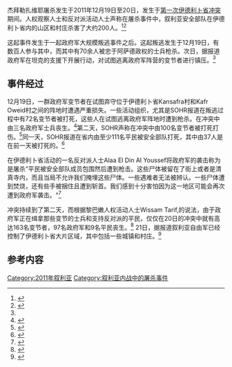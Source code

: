 {{Infobox military conflict
|conflict= 杰拜勒扎维耶屠杀
|partof= [[第一次伊德利卜省冲突|第一次伊德利卜省冲突]] 
|image=
|caption=
|date= 2011年12月19日至20日<ref name=bbc/>
|place=[[叙利亚|叙利亚]][[伊德利卜省|伊德利卜省]]扎维耶山区
|result= 叙利亚政府军成功镇压变节者<ref name=bbc/>
|combatant1= [[File:Syria-flag_1932-58_1961-63.svg|30px]] [[叙利亚自由军|叙利亚自由军]]
|combatant2= {{flagicon|Syria}} 叙利亚政府军<ref name=bbc/>
|commander1= 
|commander2= 
|units1=
|units2=叙利亚陆军第15师
*第35团
|strength1=大约300人
|strength2=大约500人
|casualties1=235名变节者被杀
|casualties2=100名政府军丧生
|casualties3=120名平民丧生
}}

杰拜勒扎维耶屠杀发生于2011年12月19日至20日，发生于[[第一次伊德利卜省冲突|第一次伊德利卜省冲突]]期间。人权观察人士和反对派活动人士声称在屠杀事件中，叙利亚安全部队在伊德利卜省内的山区和村庄杀害了大约200人。<ref name=bbc>{{Cite web |url=http://www.bbc.co.uk/news/world-middle-east-16287450 |title=存档副本 |access-date=2014-04-18 |archive-date=2019-04-22 |archive-url=https://web.archive.org/web/20190422013546/https://www.bbc.co.uk/news/world-middle-east-16287450 |dead-url=no }}</ref><ref>{{Cite web |url=http://www.aljazeera.com/indepth/interactive/2012/02/201225111654512841.html |title=存档副本 |access-date=2014-04-18 |archive-date=2018-01-25 |archive-url=https://web.archive.org/web/20180125124552/http://www.aljazeera.com/indepth/interactive/2012/02/201225111654512841.html |dead-url=no }}</ref> 

这起事件发生于一起政府军大规模叛逃事件之后。这起叛逃发生于12月19日，有数百人参与其中，而其中有70余人被忠于阿萨德政权的士兵枪杀。次日，据报道政府军在坦克的支援下开展行动，对试图逃离政府军阵营的变节者进行镇压。<ref name=bbc/>

==事件经过==

12月19日，一群政府军变节者在试图弃守位于伊德利卜省Kansafra村和Kafr Oweid村之间的阵地时遭遇严重损失。一些活动组织，尤其是SOHR报道在叛逃过程中有72名变节者被打死，这些人在试图逃离政府军阵地时遭到枪杀。在冲突中由三名政府军士兵丧生。<ref>{{cite web |author=Jim Muir |url=http://www.bbc.co.uk/news/world-middle-east-16258387 |title=Syria unrest: Dozens of army deserters 'gunned down' |publisher=Bbc.co.uk |date=2011-12-20 |accessdate=2012-07-11 |archive-date=2017-10-20 |archive-url=https://web.archive.org/web/20171020040712/http://www.bbc.co.uk/news/world-middle-east-16258387 |dead-url=no }}</ref>第二天，SOHR声称在冲突中由100名变节者被打死打伤。<ref>{{cite web |url=http://blogs.voanews.com/breaking-news/2011/12/20/attacks-across-syria-leave-dozens-dead/ |title=Attacks Across Syria Leave Dozens Dead |publisher=Blogs.voanews.com |date=2011-12-20 |accessdate=2012-07-11 |archive-date=2016-03-04 |archive-url=https://web.archive.org/web/20160304031850/http://blogs.voanews.com/breaking-news/2011/12/20/attacks-across-syria-leave-dozens-dead/ |dead-url=no }}</ref>同一天，SOHR报道在省内由至少111名平民被安全部队打死，其中由37人是在前一天被打死的。<ref>{{cite web|url=http://english.alarabiya.net/articles/2011/12/21/183702.html |title=SNC calls for action to halt Idlib 'massacre' |publisher=English.alarabiya.net |date=2011-12-21 |accessdate=2012-07-11 |deadurl=yes |archiveurl=https://web.archive.org/web/20120320125843/http://english.alarabiya.net/articles/2011/12/21/183702.html |archivedate=2012-03-20 }}</ref>

在伊德利卜省活动的一名反对派人士Alaa El Din Al Youssef将政府军的袭击称为是屠杀“平民被安全部队成员包围然后遭到枪击。这些尸体被留在了街上或者是清真寺内，而且当局不允许我们掩埋这些尸体。一些遇难者无法被辨认。一些尸体遭到焚烧，还有些手被捆住且遭到斩首。我们感到十分害怕因为这一地区可能会再次遭到政府军袭击。"<ref>{{cite web |url=http://www.aljazeera.com/news/middleeast/2011/12/2011122182648844599.html |title=Syria group urges UN action over 'massacre' |publisher=Aljazeera.com |date= |accessdate=2012-07-11 |archive-date=2016-12-20 |archive-url=https://web.archive.org/web/20161220000555/http://www.aljazeera.com/news/middleeast/2011/12/2011122182648844599.html |dead-url=no }}</ref>

冲突持续到了第二天，而根据黎巴嫩人权活动人士Wissam Tarif,的说法，由于政府军正在缉拿那些变节的士兵和支持反对派的平民，仅仅在20日的冲突中就有高达163名变节者，97名政府军和9名平民丧生。<ref>{{cite web |url=http://www.bbc.co.uk/news/world-middle-east-16287450 |title=Syria unrest: Jabal al-Zawiya 'massacres' |publisher=Bbc.co.uk |date=2012-01-19 |accessdate=2012-07-11 |archive-date=2019-04-22 |archive-url=https://web.archive.org/web/20190422013546/https://www.bbc.co.uk/news/world-middle-east-16287450 |dead-url=no }}</ref> 21日，据报道叙利亚自由军已经控制了伊德利卜省大片区域，其中包括一些城镇和村庄。<ref>{{cite web |url=http://www.aljazeera.com/news/middleeast/2011/12/2011122182648844599.html |title=Syria group urges UN action over 'massacre' – Middle East |publisher=Al Jazeera English |date= |accessdate=2012-07-11 |archive-date=2016-12-20 |archive-url=https://web.archive.org/web/20161220000555/http://www.aljazeera.com/news/middleeast/2011/12/2011122182648844599.html |dead-url=no }}</ref>


==参考内容==
{{reflist|30em}}


[[Category:2011年叙利亚|Category:2011年叙利亚]]
[[Category:叙利亚内战中的屠杀事件|Category:叙利亚内战中的屠杀事件]]